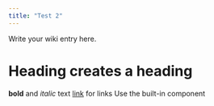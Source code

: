 ```yaml
---
title: "Test 2"
---
```

Write your wiki entry here.

# Heading creates a heading
**bold** and *italic* text
[link](https://example.com) for links
Use the built-in <Spoiler> component </Spoiler>
